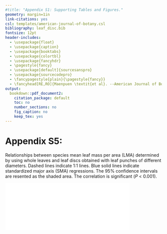 ```yaml
---
#title: "Appendix S1: Supporting Tables and Figures."
geometry: margin=1in
link-citations: yes
csl: templates/american-journal-of-botany.csl
bibliography: leaf_disc.bib
fontsize: 12pt
header-includes:
  - \usepackage{float}
  - \usepackage{caption}
  - \usepackage{booktabs}
  - \usepackage{colortbl}
  - \usepackage{fancyhdr}
  - \pagestyle{fancy}
  - \usepackage[default]{sourcesanspro}
  - \usepackage{sourcecodepro}
  - \fancypagestyle{plain}{\pagestyle{fancy}}
  - \fancyhead[RE,RO]{Maenpuen \textit{et al}. --American Journal of Botany-- Appendix S5}
output:
  bookdown::pdf_document2:
    citation_package: default
    toc: no
    number_sections: no
    fig_caption: no
    keep_tex: yes
---
```


# Appendix S5:

Relationships between species mean leaf mass per area (LMA) determined by using whole leaves and leaf discs obtained with leaf punches of different diameters.
Dashed lines indicate 1:1 lines.
Blue solid lines indicate standardized major axis (SMA) regressions.
The 95% confidence intervals are resented as the shaded area.
The correlation is significant (*P* < 0.001).

![](../figs/sma_sep.pdf){ width=400 margin=auto }
